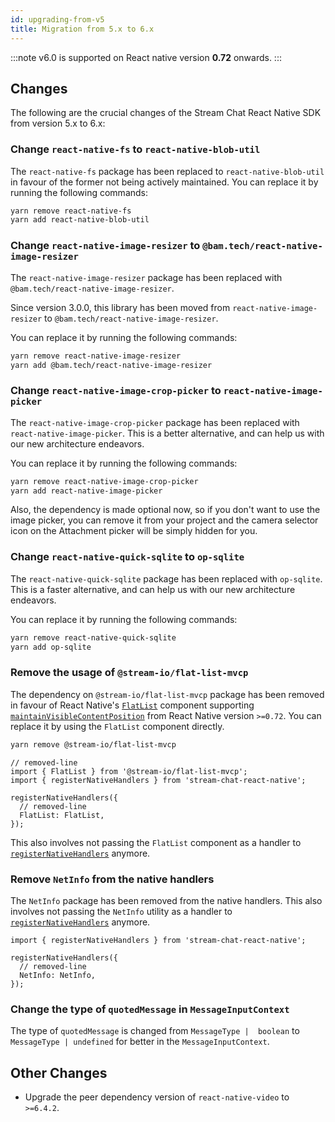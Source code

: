 ```yaml
---
id: upgrading-from-v5
title: Migration from 5.x to 6.x
---
```


:::note
v6.0 is supported on React native version **0.72** onwards.
:::

## Changes

The following are the crucial changes of the Stream Chat React Native SDK from version 5.x to 6.x:

### Change `react-native-fs` to `react-native-blob-util`

The `react-native-fs` package has been replaced to `react-native-blob-util` in favour of the former not being actively maintained. You can replace it by running the following commands:

```bash
yarn remove react-native-fs
yarn add react-native-blob-util
```

### Change `react-native-image-resizer` to `@bam.tech/react-native-image-resizer`

The `react-native-image-resizer` package has been replaced with `@bam.tech/react-native-image-resizer`.

Since version 3.0.0, this library has been moved from `react-native-image-resizer` to `@bam.tech/react-native-image-resizer`.

You can replace it by running the following commands:

```bash
yarn remove react-native-image-resizer
yarn add @bam.tech/react-native-image-resizer
```

### Change `react-native-image-crop-picker` to `react-native-image-picker`

The `react-native-image-crop-picker` package has been replaced with `react-native-image-picker`. This is a better alternative, and can help us with our new architecture endeavors.

You can replace it by running the following commands:

```bash
yarn remove react-native-image-crop-picker
yarn add react-native-image-picker
```

Also, the dependency is made optional now, so if you don't want to use the image picker, you can remove it from your project and the camera selector icon on the Attachment picker will be simply hidden for you.

### Change `react-native-quick-sqlite` to `op-sqlite`

The `react-native-quick-sqlite` package has been replaced with `op-sqlite`. This is a faster alternative, and can help us with our new architecture endeavors.

You can replace it by running the following commands:

```bash
yarn remove react-native-quick-sqlite
yarn add op-sqlite
```

### Remove the usage of `@stream-io/flat-list-mvcp`

The dependency on `@stream-io/flat-list-mvcp` package has been removed in favour of React Native's [`FlatList`](https://reactnative.dev/docs/flatlist) component supporting [`maintainVisibleContentPosition`](https://reactnative.dev/docs/scrollview#maintainvisiblecontentposition) from React Native version `>=0.72`. You can replace it by using the `FlatList` component directly.

```bash
yarn remove @stream-io/flat-list-mvcp
```

```tsx
// removed-line
import { FlatList } from '@stream-io/flat-list-mvcp';
import { registerNativeHandlers } from 'stream-chat-react-native';

registerNativeHandlers({
  // removed-line
  FlatList: FlatList,
});
```

This also involves not passing the `FlatList` component as a handler to [`registerNativeHandlers`](../customization/native-handlers.mdx#overriding-handlers) anymore.

### Remove `NetInfo` from the native handlers

The `NetInfo` package has been removed from the native handlers. This also involves not passing the `NetInfo` utility as a handler to [`registerNativeHandlers`](../customization/native-handlers.mdx#overriding-handlers) anymore.

```tsx
import { registerNativeHandlers } from 'stream-chat-react-native';

registerNativeHandlers({
  // removed-line
  NetInfo: NetInfo,
});
```

### Change the type of `quotedMessage` in `MessageInputContext`

The type of `quotedMessage` is changed from `MessageType |  boolean` to `MessageType | undefined` for better in the `MessageInputContext`.

## Other Changes

- Upgrade the peer dependency version of `react-native-video` to `>=6.4.2`.
